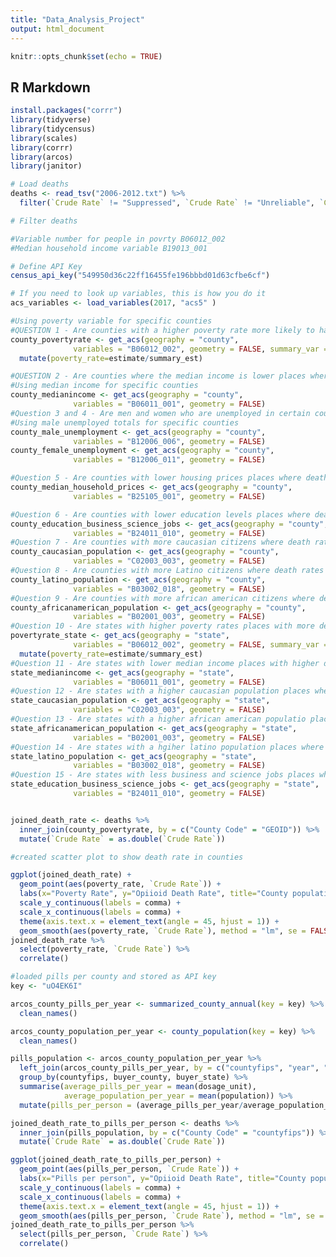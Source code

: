 ```yaml
---
title: "Data_Analysis_Project"
output: html_document
---
```


```r
knitr::opts_chunk$set(echo = TRUE)
```

## R Markdown

```r
install.packages("corrr")
library(tidyverse)
library(tidycensus)
library(scales)
library(corrr)
library(arcos)
library(janitor)
```
```r
# Load deaths
deaths <- read_tsv("2006-2012.txt") %>%
  filter(`Crude Rate` != "Suppressed", `Crude Rate` != "Unreliable", `Crude Rate` != "Missing")

# Filter deaths


```
```r
#Variable number for people in povrty B06012_002
#Median household income variable B19013_001

# Define API Key
census_api_key("549950d36c22ff16455fe196bbbd01d63cfbe6cf")

# If you need to look up variables, this is how you do it
acs_variables <- load_variables(2017, "acs5" )

#Using poverty variable for specific counties
#QUESTION 1 - Are counties with a higher poverty rate more likely to have a higher death count? 
county_povertyrate <- get_acs(geography = "county",
              variables = "B06012_002", geometry = FALSE, summary_var = "B01001_001") %>% 
  mutate(poverty_rate=estimate/summary_est)

#QUESTION 2 - Are counties where the median income is lower places where more deaths occurred?
#Using median income for specific counties
county_medianincome <- get_acs(geography = "county",
              variables = "B06011_001", geometry = FALSE)
#Question 3 and 4 - Are men and women who are unemployed in certain counties the cause of higher death totals?
#Using male unemployed totals for specific counties
county_male_unemployment <- get_acs(geography = "county",
              variables = "B12006_006", geometry = FALSE)
county_female_unemployment <- get_acs(geography = "county",
              variables = "B12006_011", geometry = FALSE)

#Question 5 - Are counties with lower housing prices places where death rates were higher?
county_median_household_prices <- get_acs(geography = "county",
              variables = "B25105_001", geometry = FALSE)

#Question 6 - Are counties with lower education levels places where death rates were higher?
county_education_business_science_jobs <- get_acs(geography = "county",
              variables = "B24011_010", geometry = FALSE)
#Question 7 - Are counties with more caucasian citizens where death rates were higher?
county_caucasian_population <- get_acs(geography = "county",
              variables = "C02003_003", geometry = FALSE)
#Question 8 - Are counties with more Latino citizens where death rates were higher?
county_latino_population <- get_acs(geography = "county",
              variables = "B03002_018", geometry = FALSE)
#Question 9 - Are counties with more african american citizens where deathb rates were higher?
county_africanamerican_population <- get_acs(geography = "county",
              variables = "B02001_003", geometry = FALSE)
#Question 10 - Are states with higher poverty rates places with more deaths?
povertyrate_state <- get_acs(geography = "state",
              variables = "B06012_002", geometry = FALSE, summary_var = "B01001_001") %>% 
  mutate(poverty_rate=estimate/summary_est)
#Question 11 - Are states with lower median income places with higher death rates?
state_medianincome <- get_acs(geography = "state",
              variables = "B06011_001", geometry = FALSE)
#Question 12 - Are states with a higher caucasian population places where the death rates were higher?
state_caucasian_population <- get_acs(geography = "state",
              variables = "C02003_003", geometry = FALSE)
#Question 13 - Are states with a higher african american populatio places where the death rates were higher?
state_africanamerican_population <- get_acs(geography = "state",
              variables = "B02001_003", geometry = FALSE)
#Question 14 - Are states with a hgiher latino population places where death rates were higher?
state_latino_population <- get_acs(geography = "state",
              variables = "B03002_018", geometry = FALSE)
#Question 15 - Are states with less business and science jobs places where death rates were higher?
state_education_business_science_jobs <- get_acs(geography = "state",
              variables = "B24011_010", geometry = FALSE)



```
```r
joined_death_rate <- deaths %>% 
  inner_join(county_povertyrate, by = c("County Code" = "GEOID")) %>%
  mutate(`Crude Rate` = as.double(`Crude Rate`))

#created scatter plot to show death rate in counties

ggplot(joined_death_rate) +
  geom_point(aes(poverty_rate, `Crude Rate`)) +
  labs(x="Poverty Rate", y="Opiioid Death Rate", title="County population and total opioids in 2012", caption = "Source: DEA ARCOS database, via Washington Post", fill="buyer_county") +
  scale_y_continuous(labels = comma) +
  scale_x_continuous(labels = comma) + 
  theme(axis.text.x = element_text(angle = 45, hjust = 1)) +
  geom_smooth(aes(poverty_rate, `Crude Rate`), method = "lm", se = FALSE)
joined_death_rate %>% 
  select(poverty_rate, `Crude Rate`) %>%
  correlate() 
```
```r
#loaded pills per county and stored as API key
key <- "uO4EK6I"

arcos_county_pills_per_year <- summarized_county_annual(key = key) %>%
  clean_names()

arcos_county_population_per_year <- county_population(key = key) %>%
  clean_names()

pills_population <- arcos_county_population_per_year %>%
  left_join(arcos_county_pills_per_year, by = c("countyfips", "year", "buyer_county","buyer_state")) %>%
  group_by(countyfips, buyer_county, buyer_state) %>%
  summarise(average_pills_per_year = mean(dosage_unit),
            average_population_per_year = mean(population)) %>%
  mutate(pills_per_person = (average_pills_per_year/average_population_per_year))
```
```r
joined_death_rate_to_pills_per_person <- deaths %>% 
  inner_join(pills_population, by = c("County Code" = "countyfips")) %>%
  mutate(`Crude Rate` = as.double(`Crude Rate`))

ggplot(joined_death_rate_to_pills_per_person) +
  geom_point(aes(pills_per_person, `Crude Rate`)) +
  labs(x="Pills per person", y="Opiioid Death Rate", title="County population and total opioids in 2012", caption = "Source: DEA ARCOS database, via Washington Post", fill="buyer_county") +
  scale_y_continuous(labels = comma) +
  scale_x_continuous(labels = comma) + 
  theme(axis.text.x = element_text(angle = 45, hjust = 1)) +
  geom_smooth(aes(pills_per_person, `Crude Rate`), method = "lm", se = FALSE)
joined_death_rate_to_pills_per_person %>% 
  select(pills_per_person, `Crude Rate`) %>%
  correlate() 
```


